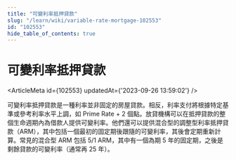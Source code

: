 ```yaml
---
title: "可變利率抵押貸款"
slug: "/learn/wiki/variable-rate-mortgage-102553"
id: "102553"
hide_table_of_contents: true
---
```



# 可變利率抵押貸款

<ArticleMeta id={102553} updatedAt={'2023-09-26 13:59:02'} />
<div className='border-solid border-b border-t-0 my-4 border-[var(--ifm-color-gray-300)]' />

可變利率抵押貸款是一種利率並非固定的房屋貸款。相反，利率支付將根據特定基準或參考利率水平上調，如 Prime Rate + 2 個點。放貸機構可以在抵押貸款的整個生命週期內為借款人提供可變利率。他們還可以提供混合型的調整型利率抵押貸款（ARM），其中包括一個最初的固定期後跟隨的可變利率，其後會定期重新計算。常見的混合型 ARM 包括 5/1 ARM，其中有一個為期 5 年的固定期，之後是剩餘貸款的可變利率（通常再 25 年）。
